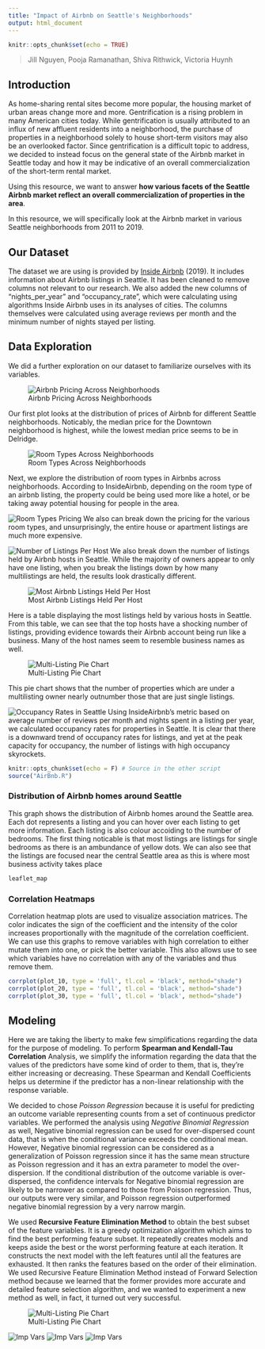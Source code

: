 ```yaml
---
title: "Impact of Airbnb on Seattle's Neighborhoods"
output: html_document
---
```


```r
knitr::opts_chunk$set(echo = TRUE)
```

> Jill Nguyen, Pooja Ramanathan, Shiva Rithwick, Victoria Huynh


## Introduction
As home-sharing rental sites become more popular, the housing market of urban areas change more and more. Gentrification is a rising problem in many American cities today. While gentrification is usually attributed to an influx of new affluent residents into a neighborhood, the purchase of properties in a neighborhood solely to house short-term visitors may also be an overlooked factor. Since gentrification is a difficult topic to address, we decided to instead focus on the general state of the Airbnb market in Seattle today and how it may be indicative of an overall commercialization of the short-term rental market.

Using this resource, we want to answer **how various facets of the Seattle Airbnb market reflect an overall commercialization of properties in the area**.  

In this resource, we will specifically look at the Airbnb market in various Seattle neighborhoods from 2011 to 2019.  

## Our Dataset
The dataset we are using is provided by [Inside Airbnb](http://insideairbnb.com/get-the-data.html) (2019). It includes information about Airbnb listings in Seattle. It has been cleaned to remove columns not relevant to our research. We also added the new columns of "nights_per_year" and "occupancy_rate", which were calculating using algorithms Inside Airbnb uses in its analyses of cities. The columns themselves were calculated using average reviews per month and the minimum number of nights stayed per listing.


## Data Exploration
We did a further exploration on our dataset to familiarize ourselves with its variables.

![Airbnb Pricing Across Neighborhoods](img/neighborhoodprice.png)

Our first plot looks at the distribution of prices of Airbnb for different Seattle neighborhoods. Noticably, the median price for the Downtown neighborhood is highest, while the lowest median price seems to be in Delridge.

![Room Types Across Neighborhoods](img/neighborhoodroomtype.png)

Next, we explore the distribution of room types in Airbnbs across neighborhoods. According to InsideAirbnb, depending on the room type of an airbnb listing, the property could be being used more like a hotel, or be taking away potential housing for people in the area.

![Room Types Pricing](img/roomtypeprice.png)
We also can break down the pricing for the various room types, and unsurprisingly, the entire house or apartment listings are much more expensive.

![Number of Listings Per Host](img/listingsperhost.png)
We also break down the number of listings held by Airbnb hosts in Seattle. While the majority of owners appear to only have one listing, when you break the listings down by how many multilistings are held, the results look drastically different.

![Most Airbnb Listings Held Per Host](img/mostlistings.png)

Here is a table displaying the most listings held by various hosts in Seattle. From this table, we can see that the top hosts have a shocking number of listings, providing evidence towards their Airbnb account being run like a business. Many of the host names seem to resemble business names as well.

![Multi-Listing Pie Chart](img/multilistings.png) 

This pie chart shows that the number of properties which are under a multilisting owner nearly outnumber those that are just single listings.

![Occupancy Rates in Seattle](img/occupancyrate.png)
Using InsideAirbnb's metric based on average number of reviews per month and nights spent in a listing per year, we calculated occupancy rates for properties in Seattle. It is clear that there is a downward trend of occupancy rates for listings, and yet at the peak capacity for occupancy, the number of listings with high occupancy skyrockets.



```r
knitr::opts_chunk$set(echo = F) # Source in the other script
source("AirBnb.R")
```

### Distribution of Airbnb homes around Seattle

This graph shows the distribution of Airbnb homes around the Seattle area. Each dot represents a listing and you can hover over each listing to get more information. Each listing is also colour accoiding to the number of bedrooms. The first thing noticable is that most listings are listings for single bedrooms as there is an ambundance of yellow dots. We can also see that the listings are focused near the central Seattle area as this is where most business activity takes place

```r
leaflet_map
```

### Correlation Heatmaps

Correlation heatmap plots are used to visualize association matrices. The color indicates the sign of the coefficient and the intensity of the color increases proportionally with the magnitude of the correlation coefficient. We can use this graphs to remove variables with high correlation to either mutate them into one, or pick the better variable. This also allows use to see which variables have no correlation with any of the variables and thus remove them.

```r
corrplot(plot_10, type = 'full', tl.col = 'black', method="shade")
corrplot(plot_20, type = 'full', tl.col = 'black', method="shade")
corrplot(plot_30, type = 'full', tl.col = 'black', method="shade")
```


## Modeling


Here we are taking the liberty to make few simplifications regarding the data for the purpose of modeling. To perform **Spearman and Kendall-Tau Correlation** Analysis, we simplify the information regarding the data that the values of the predictors have some kind of order to them, that is, they're either increasing or decreasing. These Spearman and Kendall Coefficients helps us determine if the predictor has a non-linear relationship with the response variable.

We decided to chose *Poisson Regression* because it is useful for predicting an outcome variable representing counts from a set of continuous predictor variables. We performed the analysis using *Negative Binomial Regression* as well, Negative binomial regression can be used for over-dispersed count data, that is when the conditional variance exceeds the conditional mean. However, Negative binomial regression can be considered as a generalization of Poisson regression since it has the same mean structure as Poisson regression and it has an extra parameter to model the over-dispersion. If the conditional distribution of the outcome variable is over-dispersed, the confidence intervals for Negative binomial regression are likely to be narrower as compared to those from Poisson regression. Thus, our outputs were very similar, and Poisson regression outperformed negative binomial regression by a very narrow margin.

We used **Recursive Feature Elimination Method** to obtain the best subset of the feature variables. It is a greedy optimization algorithm which aims to find the best performing feature subset. It repeatedly creates models and keeps aside the best or the worst performing feature at each iteration. It constructs the next model with the left features until all the features are exhausted. It then ranks the features based on the order of their elimination. We used Recursive Feature Elimination Method instead of Forward Selection method because we learned that the former provides more accurate and detailed feature selection algorithm, and we wanted to experiment a new method as well, in fact, it turned out very successful.

![Multi-Listing Pie Chart](img/Rplot2.jpeg) 

![Imp Vars](img/Rplot.jpeg) 
![Imp Vars](img/Rplot01.jpeg) 
![Imp Vars](img/Rplot4.jpeg) 



